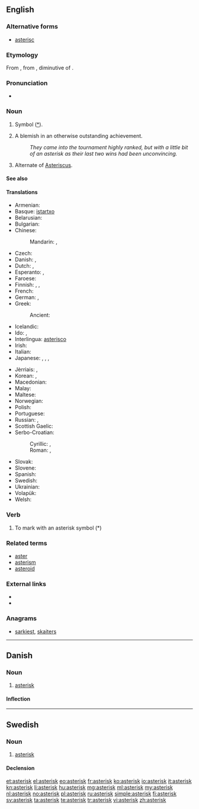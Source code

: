 {{also|Asterix}}
==English==

===Alternative forms===
* [[asterisc]]

===Etymology===
From {{etyl|LL.|en}} {{term|asteriscus}}, from {{etyl|grc|en}} {{term|ἀστερίσκος||a little star, asterisk, used in manuscripts to mark passages|tr=asteriskos|lang=grc}}, diminutive of {{term|ἀστήρ||a star|tr=aster|lang=grc}}.

===Pronunciation===
* {{audio|en-us-asterisk.ogg|Audio (US)}}

===Noun===
{{en-noun}}

# Symbol ([[*]]).
# {{context|sports|US|lang=en}} A blemish in an otherwise outstanding achievement.
#: ''They came into the tournament highly ranked, but with a little bit of an asterisk as their last two wins had been unconvincing.''
# {{context|biology|lang=en}} Alternate of [[Asteriscus]].

====See also====
{{typography marks}}

====Translations====
{{trans-top|symbol used to highlight words or sentences}}
* Armenian: {{t-|hy|աստղանիշ|tr=astġaniš}}
* Basque: [[istartxo]]
* Belarusian: {{t-|be|зорачка|f|tr=zóračka|sc=Cyrl}}
* Bulgarian: {{t-|bg|звездичка|f|tr=zvézdička|sc=Cyrl}}
* Chinese:
*: Mandarin: {{t|cmn|星號|sc=Hani}}, {{t|cmn|星号|tr=xīnghào|sc=Hani}}
* Czech: {{t-|cs|hvězdička|f}}
* Danish: {{t-|da|asterisk}}, {{t+|da|stjerne}}
* Dutch: {{t+|nl|asterisk|f}}, {{t+|nl|sterretje|n}}
* Esperanto: {{t-|eo|steleto}},  {{t-|eo|asterisko}}
* Faroese: {{t-|fo|asteriksur|m}}
* Finnish: {{t+|fi|asteriski}}, {{t+|fi|tähti}}, {{t-|fi|tähti-merkki}}
* French: {{t+|fr|astérisque|m}}
* German: {{t+|de|Sternchen|n}}, {{t+|de|Asterisk|m}}
* Greek: {{t+|el|αστερίσκος|m|tr=asterískos|sc=Grek}}
*: Ancient: {{tø|grc|ἀστερίσκος|m}}
* Icelandic: {{t+|is|stjörnumerki|n}}
* Ido: {{t+|io|steleto}},  {{t+|io|asterisko}}
* Interlingua: [[asterisco]]
* Irish: {{t+|ga|réalta|f}}
* Italian: {{t+|it|asterisco|m}}
* Japanese: {{t+|ja|アスタリスク|tr=asutarisuku}}, {{t-|ja|星印|tr=ほしじるし, hoshi jirushi}}, {{t-|ja|星号|tr=せいごう, seigō}}, {{t-|ja|スター|tr=sutā|sc=Jpan}}
{{trans-mid}}
* Jèrriais: {{tø|roa-jer|astérisque|m}}, {{tø|roa-jer|êtaile|f}}
* Korean: {{t+|ko|별표|tr=byeolpyo|sc=Kore}}, {{t-|ko|애스테리스크|tr=aeseuteriseukeu|sc=Kore}}
* Macedonian: {{t-|mk|ѕвездичка|f|tr=dzvézdička|sc=Cyrl}}
* Malay: {{t-|ms|tanda bintang}}
* Maltese: {{t-|mt|asteriks}}
* Norwegian: {{t+|no|asterisk}}
* Polish: {{t+|pl|gwiazdka|f}}
* Portuguese: {{t+|pt|asterisco|m}}
* Russian: {{t+|ru|звёздочка|f|tr=zvjózdočka|sc=Cyrl}}, {{t+|ru|астериск|m|tr=asterísk|sc=Cyrl}}
* Scottish Gaelic: {{t-|gd|reul|f}}
* Serbo-Croatian:
*: Cyrillic: {{t-|sh|звездица|f}}, {{t-|sh|астериск|m}}
*: Roman: {{t-|sh|zvezdica|f}}, {{t-|sh|asterisk|m}}
* Slovak: {{t-|sk|hviezdička|f}}
* Slovene: {{t-|sl|zvezdica|f}}
* Spanish: {{t+|es|asterisco|m}}
* Swedish: {{t+|sv|asterisk|c}}
* Ukrainian: {{t-|uk|зірочка|f|tr=zíročka|sc=Cyrl}}
* Volapük: {{t+|vo|stelül}}
* Welsh: {{t+|cy|seren|f}}
{{trans-bottom}}

===Verb===
{{en-verb}}

# To mark with an asterisk symbol (*)

===Related terms===
* [[aster]]
* [[asterism]]
* [[asteroid]]

===External links===
* {{R:Webster 1913}}
* {{R:Century 1911}}

===Anagrams===
* [[sarkiest#English|sarkiest]], [[skaiters#English|skaiters]]

----

==Danish==
{{wikipedia|lang=da}}

===Noun===
{{da-noun|en|er}}

# [[#English|asterisk]]

====Inflection====
{{da-noun-infl|en|er}}

----

==Swedish==

===Noun===
{{sv-noun|c}}

# [[#English|asterisk]]

====Declension====
{{sv-noun-reg-er}}

[[et:asterisk]]
[[el:asterisk]]
[[eo:asterisk]]
[[fr:asterisk]]
[[ko:asterisk]]
[[io:asterisk]]
[[it:asterisk]]
[[kn:asterisk]]
[[li:asterisk]]
[[hu:asterisk]]
[[mg:asterisk]]
[[ml:asterisk]]
[[my:asterisk]]
[[nl:asterisk]]
[[no:asterisk]]
[[pl:asterisk]]
[[ru:asterisk]]
[[simple:asterisk]]
[[fi:asterisk]]
[[sv:asterisk]]
[[ta:asterisk]]
[[te:asterisk]]
[[tr:asterisk]]
[[vi:asterisk]]
[[zh:asterisk]]